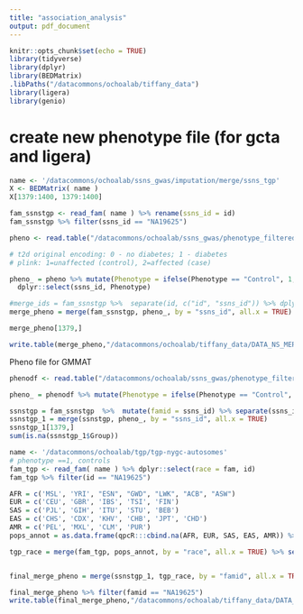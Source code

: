 ```yaml
---
title: "association_analysis"
output: pdf_document
---
```


```r
knitr::opts_chunk$set(echo = TRUE)
library(tidyverse)
library(dplyr)
library(BEDMatrix)
.libPaths("/datacommons/ochoalab/tiffany_data")
library(ligera)
library(genio)
```

# create new phenotype file (for gcta and ligera)
```r
name <- '/datacommons/ochoalab/ssns_gwas/imputation/merge/ssns_tgp'
X <- BEDMatrix( name )
X[1379:1400, 1379:1400]

fam_ssnstgp <- read_fam( name ) %>% rename(ssns_id = id)
fam_ssnstgp %>% filter(ssns_id == "NA19625")
```

```r
pheno <- read.table("/datacommons/ochoalab/ssns_gwas/phenotype_filtered.txt", sep = "\t", stringsAsFactors=FALSE, quote = "", header = TRUE)

# t2d original encoding: 0 - no diabetes; 1 - diabetes
# plink: 1=unaffected (control), 2=affected (case)

pheno_ = pheno %>% mutate(Phenotype = ifelse(Phenotype == "Control", 1, 2), ssns_id = paste0(ID,"_",ID)) %>% 
  dplyr::select(ssns_id, Phenotype)

```

```r
#merge_ids = fam_ssnstgp %>%  separate(id, c("id", "ssns_id")) %>% dplyr::select(id, ssns_id)
merge_pheno = merge(fam_ssnstgp, pheno_, by = "ssns_id", all.x = TRUE) %>% mutate(Phenotype = ifelse(is.na(Phenotype) == TRUE, 1, Phenotype), id = ssns_id) %>% dplyr::select(famid = fam, id, Phenotype) #%>% unite(id, c(fam, id))

merge_pheno[1379,]

write.table(merge_pheno,"/datacommons/ochoalab/tiffany_data/DATA_NS_MERGE/merge_pheno.txt", sep=" ",row.names = FALSE, quote = FALSE)
```


Pheno file for GMMAT
```r
phenodf <- read.table("/datacommons/ochoalab/ssns_gwas/phenotype_filtered.txt", sep = "\t", stringsAsFactors=FALSE, quote = "", header = TRUE) 

pheno_ = phenodf %>% mutate(Phenotype = ifelse(Phenotype == "Control", 0, 1)) %>% select(ssns_id = ID, Group, Phenotype)
```

```r
ssnstgp = fam_ssnstgp  %>%  mutate(famid = ssns_id) %>% separate(ssns_id, c("id", "ssns_id")) %>% select(famid, ssns_id, sex) 
ssnstgp_1 = merge(ssnstgp, pheno_, by = "ssns_id", all.x = TRUE)
ssnstgp_1[1379,]
sum(is.na(ssnstgp_1$Group))
```



```r
name <- '/datacommons/ochoalab/tgp/tgp-nygc-autosomes'
# phenotype ==1, controls
fam_tgp <- read_fam( name ) %>% dplyr::select(race = fam, id) 
fam_tgp %>% filter(id == "NA19625")
```
```r
AFR = c('MSL', 'YRI', "ESN", "GWD", "LWK", "ACB", "ASW")
EUR = c('CEU', 'GBR', 'IBS', 'TSI', 'FIN')
SAS = c('PJL', 'GIH', 'ITU', 'STU', 'BEB')
EAS = c('CHS', 'CDX', 'KHV', 'CHB', 'JPT', 'CHD')
AMR = c('PEL', 'MXL', 'CLM', 'PUR')
pops_annot = as.data.frame(qpcR:::cbind.na(AFR, EUR, SAS, EAS, AMR)) %>% gather(Race, V1) %>% select(Race, race = V1)
```

```r
tgp_race = merge(fam_tgp, pops_annot, by = "race", all.x = TRUE) %>% select(-race, famid = id, Race) 


final_merge_pheno = merge(ssnstgp_1, tgp_race, by = "famid", all.x = TRUE) %>% mutate(Group = ifelse(is.na(Race) == TRUE, Group, ifelse(Race == "EUR", "White", ifelse(Race == "SAS", "Asian", ifelse(Race == "EAS", "Asian", ifelse(Race == "AFR", "Black", ifelse(Race == "AMR", "Hispanic", NA))))))) %>% mutate(Phenotype = ifelse(is.na(Phenotype) == TRUE, 0, Phenotype)) %>% select(-ssns_id, -Race)

final_merge_pheno %>% filter(famid == "NA19625")
write.table(final_merge_pheno,"/datacommons/ochoalab/tiffany_data/DATA_NS_MERGE/merge_pheno_race_sex.txt", sep=" ",row.names = FALSE, quote = FALSE)
```



